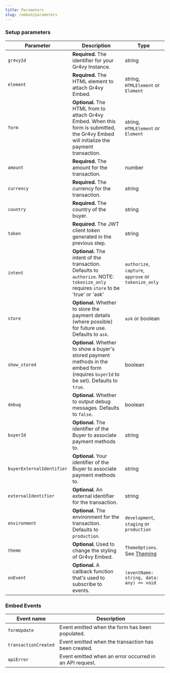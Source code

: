 ```yaml
---
title: Parameters
slug: /embed/parameters
---
```


### Setup parameters

| Parameter                 | Description                                                                                                                              | Type                                                 |
| ------------------------- | ---------------------------------------------------------------------------------------------------------------------------------------- | ---------------------------------------------------- |
| `gr4vyId`                 | **Required.** The identifier for your Gr4vy Instance.                                                                                    | string                                               |
| `element`                 | **Required.** The HTML element to attach Gr4vy Embed.                                                                                    | string, `HTMLElement` or `Element`                   |
| `form`                    | **Optional.** The HTML from to attach Gr4vy Embed. When this form is submitted, the Gr4vy Embed will initialize the payment transaction. | string, `HTMLElement` or `Element`                   |
| `amount`                  | **Required.** The amount for the transaction.                                                                                            | number                                               |
| `currency`                | **Required.** The currency for the transaction.                                                                                          | string                                               |
| `country`                 | **Required.** The country of the buyer.                                                                                                  | string                                               |
| `token`                   | **Required.** The JWT client token generated in the previous step.                                                                       | string                                               |
| `intent`                  | **Optional.** The intent of the transaction. Defaults to `authorize`. NOTE: `tokenize_only` requires `store` to be 'true' or 'ask'       | `authorize`, `capture`, `approve` or `tokenize_only` |
| `store`                   | **Optional.** Whether to store the payment details (where possible) for future use. Defaults to `ask`.                                   | `ask` or boolean                                     |
| `show_stored`             | **Optional.** Whether to show a buyer's stored payment methods in the embed form (requires `buyerId` to be set). Defaults to `true`.     | boolean                                              |
| `debug`                   | **Optional.** Whether to output debug messages. Defaults to `false`.                                                                     | boolean                                              |
| `buyerId`                 | **Optional.** The identifier of the Buyer to associate payment methods to.                                                               | string                                               |
| `buyerExternalIdentifier` | **Optional.** Your identifier of the Buyer to associate payment methods to.                                                              | string                                               |
| `externalIdentifier`      | **Optional.** An external identifier for the transaction.                                                                                | string                                               |
| `environment`             | **Optional.** The environment for the transaction. Defaults to `production`.                                                             | `development`, `staging` or `production`             |
| `theme`                   | **Optional.** Used to change the styling of Gr4vy Embed.                                                                                 | `ThemeOptions`. See [Theming](../embed/theme)        |
| `onEvent`                 | **Optional.** A callback function that's used to subscribe to events.                                                                    | `(eventName: string, data: any) => void`             |

### Embed Events

| Event name           | Description                                             |
| -------------------- | ------------------------------------------------------- |
| `formUpdate`         | Event emitted when the form has been populated.         |
| `transactionCreated` | Event emitted when the transaction has been created.    |
| `apiError`           | Event emitted when an error occurred in an API request. |
